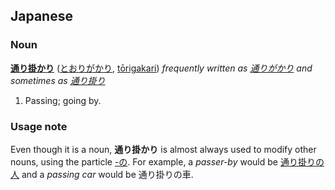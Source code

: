 == Japanese ==
=== Noun ===
'''[[通り]][[掛かり]]''' ([[とおりがかり]], [[tōrigakari]]) ''frequently written as [[通りがかり]] and sometimes as [[通り掛り]]''

# Passing; going by.

=== Usage note ===
Even though it is a noun, '''通り掛かり''' is almost always used to modify other nouns, using the particle [[-の]].  For example, a ''passer-by'' would be [[通り掛りの人]] and a ''passing car'' would be 通り掛りの車.